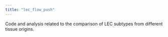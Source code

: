 ```yaml
---
title: "lec_flow_push"
---
```


Code and analysis related to the comparison of LEC subtypes from different tissue origins.

